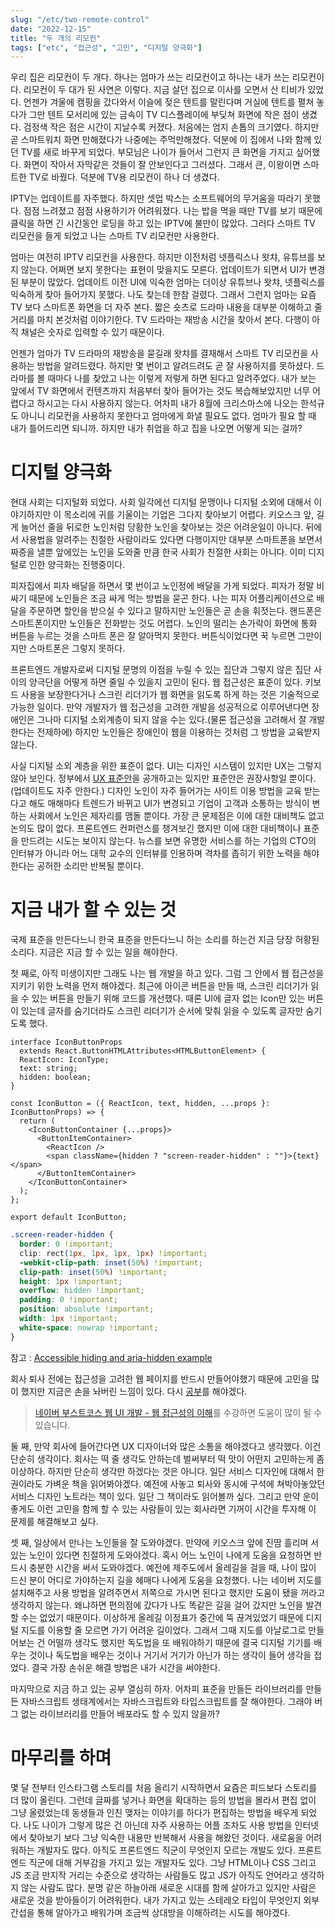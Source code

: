 ```yaml
---
slug: "/etc/two-remote-control"
date: "2022-12-15"
title: "두 개의 리모컨"
tags: ["etc", "접근성", "고민", "디지털 양극화"]
---
```


우리 집은 리모컨이 두 개다. 하나는 엄마가 쓰는 리모컨이고 하나는 내가 쓰는 리모컨이다. 리모컨이 두 대가 된 사연은 이렇다. 지금 살던 집으로 이사를 오면서 산 티비가 있었다. 언젠가 겨울에 캠핑을 갔다와서 이슬에 젖은 텐트를 말린다며 거실에 텐트를 펼쳐 놓다가 그만 텐트 모서리에 있는 금속이 TV 디스플레이에 부딪쳐 화면에 작은 점이 생겼다. 검정색 작은 점은 시간이 지날수록 커졌다. 처음에는 엄지 손톱의 크기였다. 하지만 곧 스마트워치 화면 만해졌다가 나중에는 주먹만해졌다. 덕분에 이 집에서 나와 함께 있던 TV를 새로 바꾸게 되었다. 부모님은 나이가 들어서 그런지 큰 화면을 가지고 싶어했다. 화면이 작아서 자막같은 것들이 잘 안보인다고 그러셨다. 그래서 큰, 이왕이면 스마트한 TV로 바꿨다. 덕분에 TV용 리모컨이 하나 더 생겼다.

IPTV는 업데이트를 자주했다. 하지만 셋업 박스는 소프트웨어의 무거움을 따라기 못했다. 점점 느려졌고 점점 사용하기가 어려워졌다. 나는 밥을 먹을 때만 TV를 보기 때문에 클릭을 하면 긴 시간동안 로딩을 하고 있는 IPTV에 불만이 많았다. 그러다 스마트 TV 리모컨을 들게 되었고 나는 스마트 TV 리모컨만 사용한다.

엄마는 여전히 IPTV 리모컨을 사용한다. 하지만 이전처럼 넷플릭스나 왓챠, 유튜브를 보지 않는다. 어쩌면 보지 못한다는 표현이 맞을지도 모른다. 업데이트가 되면서 UI가 변경된 부분이 많았다. 업데이트 이전 UI에 익숙한 엄마는 더이상 유튜브나 왓챠, 넷플릭스를 익숙하게 찾아 들어가지 못했다. 나도 찾는데 한참 걸렸다. 그래서 그런지 엄마는 요즘 TV 보다 스마트폰 화면을 더 자주 본다. 짧은 숏츠로 드라마 내용을 대부분 이해하고 줄거리를 마치 본것처럼 이야기한다. TV 드라마는 재방송 시간을 찾아서 본다. 다행이 아직 채널은 숫자로 입력할 수 있기 때문이다.

언젠가 엄마가 TV 드라마의 재방송을 묻길래 왓챠를 결재해서 스마트 TV 리모컨을 사용하는 방법을 알려드렸다. 하지만 몇 번이고 알려드려도 곧 잘 사용하지를 못하셨다. 드라마를 볼 때마다 나를 찾았고 나는 이렇게 저렇게 하면 된다고 알려주었다. 내가 보는 앞에서 TV 화면에서 컨텐츠까지 처음부터 찾아 들어가는 것도 복습해보았지만 너무 어렵다고 하시고는 다시 사용하지 않는다. 어차피 내가 8월에 크리스마스에 나오는 한석규도 아니니 리모컨을 사용하지 못한다고 엄마에게 화낼 필요도 없다. 엄마가 필요 할 때 내가 틀어드리면 되니까. 하지만 내가 취업을 하고 집을 나오면 어떻게 되는 걸까?

# 디지털 양극화

현대 사회는 디지털화 되었다. 사회 일각에선 디지털 문맹이나 디지털 소외에 대해서 이야기하지만 이 목소리에 귀를 기울이는 기업은 그다지 찾아보기 어렵다. 키오스크 앞, 길게 늘어선 줄을 뒤로한 노인처럼 당황한 노인을 찾아보는 것은 어려운일이 아니다. 뒤에서 사용법을 알려주는 친절한 사람이라도 있다면 다행이지만 대부분 스마트폰을 보면서 짜증을 낼뿐 앞에있는 노인을 도와줄 만큼 한국 사회가 친절한 사회는 아니다. 이미 디지털로 인한 양극화는 진행중이다.

피자집에서 피자 배달을 하면서 몇 번이고 노인정에 배달을 가게 되었다. 피자가 정말 비싸기 때문에 노인들은 조금 싸게 먹는 방법을 묻곤 한다. 나는 피자 어플리케이션으로 배달을 주문하면 할인을 받으실 수 있다고 말하지만 노인들은 곧 손을 휘젓는다. 핸드폰은 스마트폰이지만 노인들은 전화받는 것도 어렵다. 노인의 떨리는 손가락이 화면에 통화 버튼을 누르는 것을 스마트 폰은 잘 알아먹지 못한다. 버튼식이었다면 꾹 누르면 그만이지만 스마트폰은 그렇지 못하다.

프론트엔드 개발자로써 디지털 문명의 이점을 누릴 수 있는 집단과 그렇지 않은 집단 사이의 양극단을 어떻게 하면 줄일 수 있을지 고민이 된다. 웹 접근성은 표준이 있다. 키보드 사용을 보장한다거나 스크린 리더기가 웹 화면을 읽도록 하게 하는 것은 기술적으로 가능한 일이다. 만약 개발자가 웹 접근성을 고려한 개발을 성공적으로 이루어낸다면 장애인은 그나마 디지털 소외계층이 되지 않을 수는 있다.(물론 접근성을 고려해서 잘 개발 한다는 전제하에) 하지만 노인들은 장애인이 웹을 이용하는 것처럼 그 방법을 교육받지 않는다.

사실 디지털 소외 계층을 위한 표준이 없다. UI는 디자인 시스템이 있지만 UX는 그렇지 않아 보인다. 정부에서 [UX 표준안](https://www.mois.go.kr/frt/bbs/type001/commonSelectBoardArticle.do?bbsId=BBSMSTR_000000000045&nttId=69451)을 공개하고는 있지만 표준안은 권장사항일 뿐이다.(업데이트도 자주 안한다.) 디자인 노인이 자주 들어가는 사이트 이용 방법을 교육 받는다고 해도 매해마다 트렌드가 바뀌고 UI가 변경되고 기업이 고객과 소통하는 방식이 변하는 사회에서 노인은 제자리를 맴돌 뿐이다. 가장 큰 문제점은 이에 대한 대비책도 없고 논의도 많이 없다. 프론트엔드 컨퍼런스를 챙겨보긴 했지만 이에 대한 대비책이나 표준을 만드려는 시도는 보이지 않는다. 뉴스를 보면 유명한 서비스를 하는 기업의 CTO의 인터뷰가 아니라 어느 대학 교수의 인터뷰를 인용하며 격차를 좁히기 위한 노력을 해야한다는 공허한 소리만 반복될 뿐이다.

# 지금 내가 할 수 있는 것

국제 표준을 만든다느니 한국 표준을 만든다느니 하는 소리를 하는건 지금 당장 허황된 소리다. 지금은 지금 할 수 있는 일을 해야한다.

첫 째로, 아직 미생이지만 그래도 나는 웹 개발을 하고 있다. 그럼 그 안에서 웹 접근성을 지키기 위한 노력을 먼저 해야겠다. 최근에 아이콘 버튼을 만들 때, 스크린 리더기가 읽을 수 있는 버튼을 만들기 위해 코드를 개선했다. 때론 UI에 글자 없는 Icon만 있는 버튼이 있는데 글자를 숨기더라도 스크린 리더기가 순서에 맞춰 읽을 수 있도록 글자만 숨기도록 했다.

```IconButton.tsx
interface IconButtonProps
  extends React.ButtonHTMLAttributes<HTMLButtonElement> {
  ReactIcon: IconType;
  text: string;
  hidden: boolean;
}

const IconButton = ({ ReactIcon, text, hidden, ...props }: IconButtonProps) => {
  return (
    <IconButtonContainer {...props}>
      <ButtonItemContainer>
        <ReactIcon />
        <span className={hidden ? "screen-reader-hidden" : ""}>{text}</span>
      </ButtonItemContainer>
    </IconButtonContainer>
  );
};

export default IconButton;
```

```css
.screen-reader-hidden {
  border: 0 !important;
  clip: rect(1px, 1px, 1px, 1px) !important;
  -webkit-clip-path: inset(50%) !important;
  clip-path: inset(50%) !important;
  height: 1px !important;
  overflow: hidden !important;
  padding: 0 !important;
  position: absolute !important;
  width: 1px !important;
  white-space: nowrap !important;
}
```

참고 : [Accessible hiding and aria-hidden example](https://a11y-guidelines.orange.com/en/articles/accessible-hiding/)

회사 퇴사 전에는 접근성을 고려한 웹 페이지를 반드시 만들어야했기 때문에 고민을 많이 했지만 지금은 손을 놔버린 느낌이 있다. 다시 [공부](https://www.boostcourse.org/web344/joinLectures/20901)를 해야겠다.

> [네이버 부스트코스 웹 UI 개발 - 웹 접근성의 이해](https://www.boostcourse.org/web344/joinLectures/20901)를 수강하면 도움이 많이 될 수 있습니다.

둘 째, 만약 회사에 들어간다면 UX 디자이너와 많은 소통을 해야겠다고 생각했다. 이건 단순히 생각이다. 회사는 떡 줄 생각도 안하는데 벌써부터 떡 맛이 어떤지 고민하는게 좀 이상하다. 하지만 단순히 생각만 하겠다는 것은 아니다. 일단 서비스 디자인에 대해서 한 권이라도 가벼운 책을 읽어봐야겠다. 예전에 사놓고 퇴사와 동시에 구석에 쳐박아놓았던 서비스 디자인 노트라는 책이 있다. 일단 그 책이라도 읽어볼까 싶다. 그리고 만약 운이 좋게도 이런 고민을 함께 할 수 있는 사람들이 있는 회사라면 기꺼이 시간을 투자해 이 문제를 해결해보고 싶다.

셋 째, 일상에서 만나는 노인들을 잘 도와야겠다. 만약에 키오스크 앞에 진땀 흘리며 서있는 노인이 있다면 친절하게 도와야겠다. 혹시 어느 노인이 나에게 도움을 요청하면 반드시 충분한 시간을 써서 도와야겠다. 예전에 제주도에서 올레길을 걸을 때, 나이 많이 드신 분이 어디로 가야하는지 길을 헤매다 나에게 도움을 요청했다. 나는 네이버 지도를 설치해주고 사용 방법을 알려주면서 저쪽으로 가시면 된다고 했지만 도움이 됐을 꺼라고 생각하지 않는다. 왜냐하면 편의점에 갔다가 나도 똑같은 길을 걸어 갔지만 노인을 발견할 수는 없었기 때문이다. 이상하게 올레길 이정표가 중간에 뚝 끊겨있었기 때문에 디지털 지도를 이용할 줄 모르면 가기 어려운 길이었다. 그래서 그때 지도를 아날로그로 만들어보는 건 어떨까 생각도 했지만 독도법을 또 배워야하기 때문에 결국 디지털 기기를 배우는 것이나 독도법을 배우는 것이나 거기서 거기가 아닌가 하는 생각이 들어 생각을 접었다. 결국 가장 손쉬운 해결 방법은 내가 시간을 써야한다.

마지막으로 지금 하고 있는 공부 열심히 하자. 어차피 표준을 만들든 라이브러리를 만들든 자바스크립트 생태계에서는 자바스크립트와 타입스크립트를 잘 해야한다. 그래야 버그 없는 라이브러리를 만들어 배포라도 할 수 있지 않을까?

# 마무리를 하며

몇 달 전부터 인스타그램 스토리를 처음 올리기 시작하면서 요즘은 피드보다 스토리를 더 많이 올린다. 그런데 글짜를 넣거나 화면을 확대하는 등의 방법을 몰라서 편집 없이 그냥 올렸었는데 동생들과 인친 맺자는 이야기를 하다가 편집하는 방법을 배우게 되었다. 나도 나이가 그렇게 많은 건 아닌데 자주 사용하는 어플 조차도 사용 방법을 인터넷에서 찾아보기 보다 그냥 익숙한 내용만 반복해서 사용을 해왔던 것이다.
새로움을 어려워하는 개발자도 많다. 아직도 프론트엔드 직군이 무엇인지 모르는 개발도 있다. 프론트엔드 직군에 대해 거부감을 가지고 있는 개발자도 있다. 그냥 HTML이나 CSS 그리고 JS 조금 만지작 거리는 수준으로 생각하는 사람들도 많고 JS가 아직도 언어라고 생각하지 않는 사람도 많다. 분명 같은 하늘아래 새로운 시대를 함께 살아가고 있지만 사람은 새로운 것을 받아들이기 어려워한다. 내가 가지고 있는 스테레오 타입이 무엇인지 외부 간섭을 통해 알아가고 배워가며 조금씩 상대방을 이해하려는 시도를 해야겠다.
